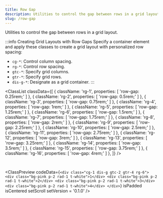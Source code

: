 ```yaml
---
title: Row Gap
description: Utilities to control the gap between rows in a grid layout.
slug: /row-gap
---
```



Utilities to control the gap between rows in a grid layout.

:::info Creating Grid Layouts with Row Gaps
Specify a container element and apply these classes to create a grid layout with personalized row spacing:

- `cg-*`: Control column spacing.
- `rg-*`: Control row spacing.
- `gtc-*`: Specify grid columns.
- `gtr-*`: Specify grid rows.
- `dis-g-*`: Designate as a grid container.
:::


<ClassList
  classData={[
    {
      className: 'rg-1',
      properties: [
        'row-gap: 0.25rem;'
      ]
    },
    {
      className: 'rg-2',
      properties: [
        'row-gap: 0.5rem;'
      ]
    },
    {
      className: 'rg-3',
      properties: [
        'row-gap: 0.75rem;'
      ]
    },
    {
      className: 'rg-4',
      properties: [
        'row-gap: 1rem;'
      ]
    },
    {
      className: 'rg-5',
      properties: [
        'row-gap: 1.25rem;'
      ]
    },
    {
      className: 'rg-6',
      properties: [
        'row-gap: 1.5rem;'
      ]
    },
    {
      className: 'rg-7',
      properties: [
        'row-gap: 1.75rem;'
      ]
    },
    {
      className: 'rg-8',
      properties: [
        'row-gap: 2rem;'
      ]
    },
    {
      className: 'rg-9',
      properties: [
        'row-gap: 2.25rem;'
      ]
    },
    {
      className: 'rg-10',
      properties: [
        'row-gap: 2.5rem;'
      ]
    },
    {
      className: 'rg-11',
      properties: [
        'row-gap: 2.75rem;'
      ]
    },
    {
      className: 'rg-12',
      properties: [
        'row-gap: 3rem;'
      ]
    },
    {
      className: 'rg-13',
      properties: [
        'row-gap: 3.25rem;'
      ]
    },
    {
      className: 'rg-14',
      properties: [
        'row-gap: 3.5rem;'
      ]
    },
    {
      className: 'rg-15',
      properties: [
        'row-gap: 3.75rem;'
      ]
    },
    {
      className: 'rg-16',
      properties: [
        'row-gap: 4rem;'
      ]
    },
  ]}
/>

<br />

<ClassPreview
  codeData={`<div class="cg-1 dis-g gtc-2 gtr-4 rg-6">
      <div class="bg-pink p-2 rad-1 t-white">1</div>
      <div class="bg-pink p-2 rad-1 t-white">2</div>
      <div class="bg-pink p-2 rad-1 t-white">3</div>
      <div class="bg-pink p-2 rad-1 t-white">4</div>
    </div>`}
  isPadded
  isCentered
  setScroll
  setVersion = '0.1.0'
/>